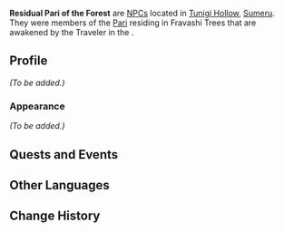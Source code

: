 {{Character Infobox
|type             = Open-World NPC
|group            = Pari
|image            = 
|realname         = <!-- Optional, if different from in-game name -->
|deceased         = <!-- Past (for deceased prior to events of the game) or free response -->
|region           = Sumeru
|location         = Sumeru
|affiliation      = 
|title            = 

|ancestry         = <!-- Clan/family -->
|father           = 
|mother           = 
|spouse           = 
|sibling          = 
|child            = 
|relative         = 
}}
'''Residual Pari of the Forest''' are [[NPC]]s located in [[Tunigi Hollow]], [[Sumeru]]. They were members of the [[Pari]] residing in Fravashi Trees that are awakened by the Traveler in the {{Quest|Pale Fire}}.
<!--
==Location==
{{subst:#tag:gallery|
NPC Location {{subst:#titleparts:{{subst:PAGENAME}}}}.png{{subst:!}}{{subst:#titleparts:{{subst:PAGENAME}}}}'s location
NPC Location {{subst:#titleparts:{{subst:PAGENAME}}}} Context.png{{subst:!}}Additional context
}}
-->
==Profile==

''(To be added.)''

===Appearance===
''(To be added.)''

==Quests and Events==
{{Quests and Events}}

==Other Languages==
{{Other Languages|default_hidden=1
|en      = Residual Pari of the Forest
|zhs     = 谷木的残灵
|zhs_rm  = Gǔmù de Cánlíng
|zht     = 谷木的殘靈
|zht_rm  = Gǔmù de Cánlíng
|ja      = 谷木の残霊
|ja_rm   = Koku-ki no Zanrei{{Assumed}}
|ko      = 나무<->의 잔재 영혼
|es      = Espíritu remanente
|fr      = Pari résiduelle
|ru      = Оставшаяся пари в дереве кандарадева
|th      = วิญญาณที่หลงเหลือในป่า
|th_rm   = 
|vi      = Tàn Dư Pari
|de      = Verbleibende Pari des Waldes
|id      = Sisa-Sisa Pari Penghuni Hutan
|pt      = Pari Residual da Floresta
|tr      = Ormanın Pari Ruhu
|it      = Pari residua della foresta
}}

==Change History==
{{Change History|3.6}}
<!--
==References==
{{Reflist}}
-->